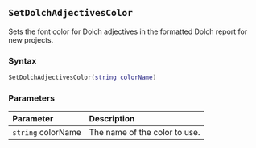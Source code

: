 ::: {.minipage data-latex="{\textwidth}"}
## `SetDolchAdjectivesColor`

Sets the font color for Dolch adjectives in the formatted Dolch report for new projects.

### Syntax {-}

``` .lua
SetDolchAdjectivesColor(string colorName)
```

### Parameters {-}

**Parameter** | **Description**
| :-- | :-- |
| `string` colorName | The name of the color to use. |
:::
